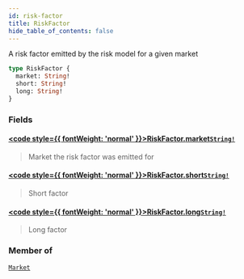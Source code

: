 ```yaml
---
id: risk-factor
title: RiskFactor
hide_table_of_contents: false
---
```








A risk factor emitted by the risk model for a given market

```graphql
type RiskFactor {
  market: String!
  short: String!
  long: String!
}
```


### Fields

#### [<code style={{ fontWeight: 'normal' }}>RiskFactor.<b>market</b></code>](#)<Bullet />[`String!`](/mainnet/api/graphql/scalars/string) <Badge class="secondary" text="non-null"/> <Badge class="secondary" text="scalar"/>
> Market the risk factor was emitted for
> 

#### [<code style={{ fontWeight: 'normal' }}>RiskFactor.<b>short</b></code>](#)<Bullet />[`String!`](/mainnet/api/graphql/scalars/string) <Badge class="secondary" text="non-null"/> <Badge class="secondary" text="scalar"/>
> Short factor
> 

#### [<code style={{ fontWeight: 'normal' }}>RiskFactor.<b>long</b></code>](#)<Bullet />[`String!`](/mainnet/api/graphql/scalars/string) <Badge class="secondary" text="non-null"/> <Badge class="secondary" text="scalar"/>
> Long factor
> 



### Member of

[`Market`](/mainnet/api/graphql/objects/market)  <Badge class="secondary" text="object"/>




